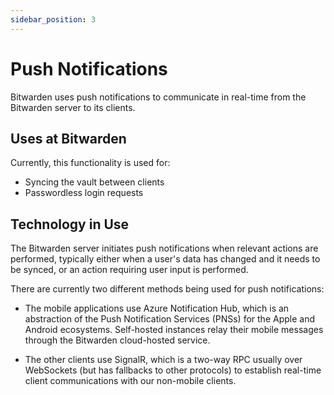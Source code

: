 ```yaml
---
sidebar_position: 3
---
```


# Push Notifications

Bitwarden uses push notifications to communicate in real-time from the Bitwarden server to its
clients.

## Uses at Bitwarden

Currently, this functionality is used for:

- Syncing the vault between clients
- Passwordless login requests

## Technology in Use

The Bitwarden server initiates push notifications when relevant actions are performed, typically
either when a user's data has changed and it needs to be synced, or an action requiring user input
is performed.

There are currently two different methods being used for push notifications:

- The mobile applications use Azure Notification Hub, which is an abstraction of the Push
  Notification Services (PNSs) for the Apple and Android ecosystems. Self-hosted instances relay
  their mobile messages through the Bitwarden cloud-hosted service.

- The other clients use SignalR, which is a two-way RPC usually over WebSockets (but has fallbacks
  to other protocols) to establish real-time client communications with our non-mobile clients.
